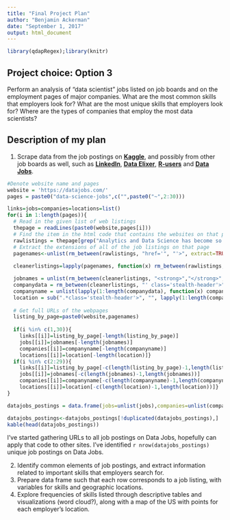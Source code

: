```yaml
---
title: "Final Project Plan"
author: "Benjamin Ackerman"
date: "September 1, 2017"
output: html_document
---
```


```r
library(qdapRegex);library(knitr)
```

## Project choice: Option 3
Perform an analysis of "data scientist" jobs listed on job boards and on the employment pages of major companies. What are the most common skills that employers look for? What are the most unique skills that employers look for? Where are the types of companies that employ the most data scientists?

## Description of my plan
1. Scrape data from the job postings on **[Kaggle](https://www.kaggle.com/jobs)**, and possibly from other job boards as well, such as **[LinkedIn](https://www.linkedin.com/jobs/)**, **[Data Elixer](https://jobs.dataelixir.com)**, **[R-users](https://www.r-users.com)** and **[Data Jobs](https://datajobs.com)**.

```r
#Denote website name and pages
website = 'https://datajobs.com/'
pages = paste0("data-science-jobs",c("",paste0("~",2:30)))

links=jobs=companies=locations=list()
for(i in 1:length(pages)){
  # Read in the given list of web listings
  thepage = readLines(paste0(website,pages[i]))
  # Find the item in the html code that contains the websites on that page
  rawlistings = thepage[grep("Analytics and Data Science has become so valuable",thepage) + 6]
  # Extract the extensions of all of the job listings on that page
  pagenames<-unlist(rm_between(rawlistings, "href='", "'>", extract=TRUE))
  
  cleanerlistings=lapply(pagenames, function(x) rm_between(rawlistings, x, "</em></div></div><img src=", extract=TRUE))

  jobnames = unlist(rm_between(cleanerlistings, "<strong>","</strong>",extract=TRUE))
  companydata = rm_between(cleanerlistings, "' class='stealth-header'>","</span>",extract=TRUE)
  companyname = unlist(lapply(1:length(companydata), function(x) companydata[[x]][1]))
  location = sub(".*class='stealth-header'>", "", lapply(1:length(companydata), function(x) companydata[[x]][2]))
  
  # Get full URLs of the webpages
  listing_by_page=paste0(website,pagenames)
  
  if(i %in% c(1,30)){
    links[[i]]=listing_by_page[-length(listing_by_page)]
    jobs[[i]]=jobnames[-length(jobnames)]
    companies[[i]]=companyname[-length(companyname)]
    locations[[i]]=location[-length(location)]}
  if(i %in% c(2:29)){
    links[[i]]=listing_by_page[-c(length(listing_by_page)-1,length(listing_by_page))]
    jobs[[i]]=jobnames[-c(length(jobnames)-1,length(jobnames))]
    companies[[i]]=companyname[-c(length(companyname)-1,length(companyname))]
    locations[[i]]=location[-c(length(location)-1,length(location))]}
}

datajobs_postings = data.frame(jobs=unlist(jobs),companies=unlist(companies),locations=unlist(locations),links=unlist(links), stringsAsFactors = FALSE)

datajobs_postings<-datajobs_postings[!duplicated(datajobs_postings),]
kable(head(datajobs_postings))
```


I've started gathering URLs to all job postings on Data Jobs, hopefully can apply that code to other sites.  I've identified `r nrow(datajobs_postings)` unique job postings on Data Jobs.

2. Identify common elements of job postings, and extract information related to important skills that employers search for.
3. Prepare data frame such that each row corresponds to a job listing, with variables for skills and geographic locations.
4. Explore frequencies of skills listed through descriptive tables and visualizations (word cloud?), along with a map of the US with points for each employer's location.


